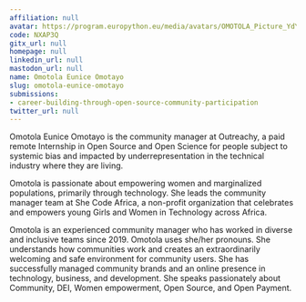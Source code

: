 ```yaml
---
affiliation: null
avatar: https://program.europython.eu/media/avatars/OMOTOLA_Picture_YdYRpKd.png
code: NXAP3Q
gitx_url: null
homepage: null
linkedin_url: null
mastodon_url: null
name: Omotola Eunice Omotayo
slug: omotola-eunice-omotayo
submissions:
- career-building-through-open-source-community-participation
twitter_url: null
---
```


Omotola Eunice Omotayo is the community manager at Outreachy, a paid remote Internship in Open Source and Open Science for people subject to systemic bias and impacted by underrepresentation in the technical industry where they are living.

Omotola is passionate about empowering women and marginalized populations, primarily through technology. She leads the community manager team at She Code Africa, a non-profit organization that celebrates and empowers young Girls and Women in Technology across Africa.

Omotola is an experienced community manager who has worked in diverse and inclusive teams since 2019. Omotola uses she/her pronouns. She understands how communities work and creates an extraordinarily welcoming and safe environment for community users. She has successfully managed community brands and an online presence in technology, business, and development. She speaks passionately about Community,  DEI, Women empowerment, Open Source, and Open Payment.
